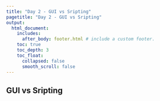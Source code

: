 ```yaml
---
title: "Day 2 - GUI vs Sripting"
pagetitle: "Day 2 - GUI vs Sripting"
output:
  html_document:
    includes:
      after_body: footer.html # include a custom footer.
    toc: true
    toc_depth: 3
    toc_float:
      collapsed: false
      smooth_scroll: false
---
```


## GUI vs Sripting